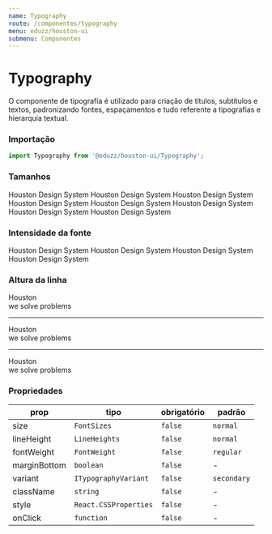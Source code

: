 ```yaml
---
name: Typography
route: /componentes/typography
menu: eduzz/houston-ui
submenu: Componentes
---
```




# Typography

O componente de tipografia é utilizado para criação de títulos, subtítulos e textos, padronizando fontes, espaçamentos e tudo
referente a tipografias e hierarquia textual.

### Importação

```js
import Typography from '@eduzz/houston-ui/Typography';
```

### Tamanhos

<Playground>
  <Typography size='xx-small'>Houston Design System</Typography>
  <Typography size='x-small'>Houston Design System</Typography>
  <Typography size='small'>Houston Design System</Typography>
  <Typography size='normal'>Houston Design System</Typography>
  <Typography size='medium'>Houston Design System</Typography>
  <Typography size='large'>Houston Design System</Typography>
  <Typography size='x-large'>Houston Design System</Typography>
  <Typography size='xx-large'>Houston Design System</Typography>
</Playground>

### Intensidade da fonte

<Playground>
  <Typography fontWeight='light'>Houston Design System</Typography>
  <Typography fontWeight='regular'>Houston Design System</Typography>
  <Typography fontWeight='semibold'>Houston Design System</Typography>
  <Typography fontWeight='bold'>Houston Design System</Typography>
</Playground>

### Altura da linha

<Playground>
  <Typography lineHeight='compact' marginBottom paragraph>
    Houston
    <br />
    we solve problems
  </Typography>
  <hr />
  <Typography lineHeight='normal' marginBottom>
    Houston
    <br />
    we solve problems
  </Typography>
  <hr />
  <Typography lineHeight='comfortable'>
    Houston
    <br />
    we solve problems
  </Typography>
</Playground>

### Propriedades

| prop         | tipo                  | obrigatório | padrão      |
| ------------ | --------------------- | ----------- | ----------- |
| size         | `FontSizes`           | `false`     | `normal`    |
| lineHeight   | `LineHeights`         | `false`     | `normal`    |
| fontWeight   | `FontWeight`          | `false`     | `regular`   |
| marginBottom | `boolean`             | `false`     | -           |
| variant      | `ITypographyVariant`  | `false`     | `secondary` |
| className    | `string`              | `false`     | -           |
| style        | `React.CSSProperties` | `false`     | -           |
| onClick      | `function`            | `false`     | -           |
